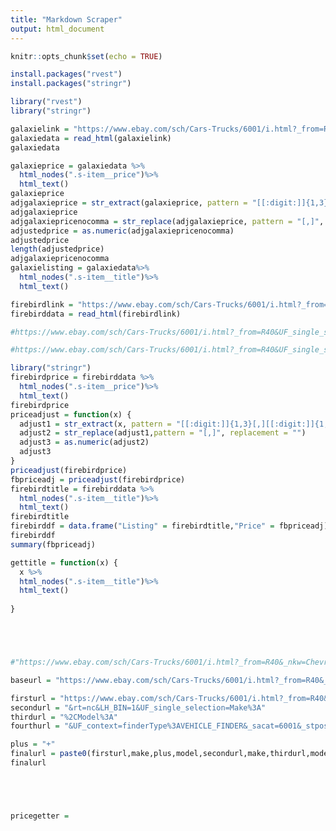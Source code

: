 ```yaml
---
title: "Markdown Scraper"
output: html_document
---
```


```r
knitr::opts_chunk$set(echo = TRUE)
```

```r
install.packages("rvest")
install.packages("stringr")
```

```r
library("rvest")
library("stringr")
```
```r
galaxielink = "https://www.ebay.com/sch/Cars-Trucks/6001/i.html?_from=R40&_trksid=p2380057.m570.l2632.R2.TR12.TRC2.A0.H0.Xedsel+.TRS0&_nkw=edsel&UF_single_selection=Make%3AFord%2CModel%3AGalaxie&UF_context=finderType%3AVEHICLE_FINDER&_sacat=6001&_stpos=60625&_fspt=1"
galaxiedata = read_html(galaxielink)
galaxiedata
```

```r
galaxieprice = galaxiedata %>%
  html_nodes(".s-item__price")%>%
  html_text()
galaxieprice
adjgalaxieprice = str_extract(galaxieprice, pattern = "[[:digit:]]{1,3}[,][[:digit:]]{1,3}")
adjgalaxieprice
adjgalaxiepricenocomma = str_replace(adjgalaxieprice, pattern = "[,]", replacement = "")
adjustedprice = as.numeric(adjgalaxiepricenocomma)
adjustedprice
length(adjustedprice)
adjgalaxiepricenocomma
galaxielisting = galaxiedata%>%
  html_nodes(".s-item__title")%>%
  html_text()

```

```r
firebirdlink = "https://www.ebay.com/sch/Cars-Trucks/6001/i.html?_from=R40&UF_single_selection=Make%3APontiac%2CModel%3AFirebird&UF_context=finderType%3AVEHICLE_FINDER&_sacat=6001&_stpos=60625&_fspt=1&Model%2520Year=1993%7C1994%7C1995%7C1996%7C1997%7C1998%7C1999%7C2000%7C2001%7C2002&_nkw=Pontiac+Firebird&rt=nc&LH_BIN=1"
firebirddata = read_html(firebirdlink)

#https://www.ebay.com/sch/Cars-Trucks/6001/i.html?_from=R40&UF_single_selection=Make%3AChevrolet%2CModel%3ACorvette&UF_context=finderType%3AVEHICLE_FINDER&_sacat=6001&_stpos=60625&_fspt=1&Model%2520Year=1993%7C1994%7C1995%7C1996%7C1997%7C1998%7C1999%7C2000%7C2001%7C2002&_nkw=Chevrolet+Corvette&rt=nc&LH_BIN=1

#https://www.ebay.com/sch/Cars-Trucks/6001/i.html?_from=R40&UF_single_selection=Make%3Aporsche%2CModel%3A911&UF_context=finderType%3AVEHICLE_FINDER&_sacat=6001&_stpos=60625&_fspt=1&Model%2520Year=1993%7C1994%7C1995%7C1996%7C1997%7C1998%7C1999%7C2000%7C2001%7C2002&_nkw=porsche+911&rt=nc&LH_BIN=1


```
```r
library("stringr")
firebirdprice = firebirddata %>%
  html_nodes(".s-item__price")%>%
  html_text()
firebirdprice
priceadjust = function(x) {
  adjust1 = str_extract(x, pattern = "[[:digit:]]{1,3}[,][[:digit:]]{1,3}")
  adjust2 = str_replace(adjust1,pattern = "[,]", replacement = "")
  adjust3 = as.numeric(adjust2)
  adjust3
}
priceadjust(firebirdprice)
fbpriceadj = priceadjust(firebirdprice)
firebirdtitle = firebirddata %>%
  html_nodes(".s-item__title")%>%
  html_text()
firebirdtitle
firebirddf = data.frame("Listing" = firebirdtitle,"Price" = fbpriceadj)
firebirddf
summary(fbpriceadj)

gettitle = function(x) {
  x %>%
  html_nodes(".s-item__title")%>%
  html_text()
  
}





#"https://www.ebay.com/sch/Cars-Trucks/6001/i.html?_from=R40&_nkw=Chevrolet+Corvette&rt=nc&LH_BIN=1&UF_single_selection=Make%3AChevrolet%2CModel%3ACorvette&UF_context=finderType%3AVEHICLE_FINDER&_sacat=6001&_stpos=60625&_fspt=1"
```
```r
baseurl = "https://www.ebay.com/sch/Cars-Trucks/6001/i.html?_from=R40&_nkw=Chevrolet+Corvette&rt=nc&LH_BIN=1&UF_single_selection=Make%3AChevrolet%2CModel%3ACorvette&UF_context=finderType%3AVEHICLE_FINDER&_sacat=6001&_stpos=60625&_fspt=1"

firsturl = "https://www.ebay.com/sch/Cars-Trucks/6001/i.html?_from=R40&_nkw="
secondurl = "&rt=nc&LH_BIN=1&UF_single_selection=Make%3A"
thirdurl = "%2CModel%3A"
fourthurl = "&UF_context=finderType%3AVEHICLE_FINDER&_sacat=6001&_stpos=60625&_fspt=1"

plus = "+"
finalurl = paste0(firsturl,make,plus,model,secondurl,make,thirdurl,model,fourthurl)
finalurl






```
```r
pricegetter = 
```

